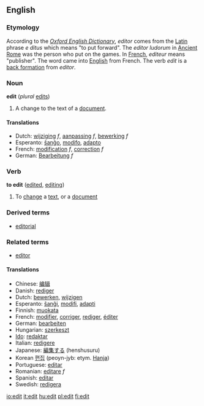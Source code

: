 ==English==
=== Etymology ===

According to the ''[[Oxford English Dictionary]]'', ''editor'' comes from the [[Latin language|Latin]] phrase ''e ditus'' which means "to put forward".  The ''editor ludorum'' in [[Ancient Rome]] was the person who put on the games.  In [[French language|French]], ''editeur'' means "publisher".  The word came into [[English language|English]] from French.   The verb ''edit'' is a [[back formation]] from ''editor''.

===Noun===
;'''edit'''  (''plural'' [[edits]])

#<!--DefA-->A change to the text of a [[document]].

====Translations====
<!--DefA--> 
*Dutch: [[wijziging]] ''f'', [[aanpassing]] ''f'', [[bewerking]] ''f''
*Esperanto: [[ŝanĝo]], [[modifo]], [[adapto]]
*French: [[modification]] ''f'', [[correction]] ''f''
*German: [[Bearbeitung]] ''f''

===Verb===
'''to edit'''  ([[edited]], [[editing]])

#<!--DefB-->To [[change]] a [[text]], or a [[document]]

===Derived terms===
*[[editorial]]

===Related terms===
*[[editor]]

====Translations====
<!--DefB--> 
*Chinese: [[编辑]]
*Danish: [[rediger]]
*Dutch: [[bewerken]], [[wijzigen]]
*Esperanto: [[ŝanĝi]], [[modifi]], [[adapti]]
*Finnish: [[muokata]]
*French: [[modifier]], [[corriger]], [[rediger]], [[éditer]]
*German: [[bearbeiten]]
*Hungarian: [[szerkeszt]]
*[[Ido]]: [[redaktar]]
*Italian: [[redigere]]
*Japanese: [[編集する]] (henshusuru)
*Korean [[편집]] (peoyn-jyb: etym. [[Hanja]])
*Portuguese: [[editar]]
*Romanian: [[editare]] ''f''
*Spanish: [[editar]]
*Swedish: [[redigera]]

[[io:edit]]
[[it:edit]]
[[hu:edit]]
[[pl:edit]]
[[fi:edit]]